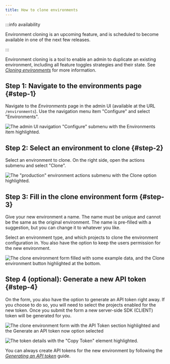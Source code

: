 ```yaml
---
title: How to clone environments
---
```


:::info availability

Environment cloning is an upcoming feature, and is scheduled to become available in one of the next few releases.

:::

Environment cloning is a tool to enable an admin to duplicate an existing environment, including all feature toggles strategies and their state. See [_Cloning environments_](../user_guide/environments#cloning-environments) for more information.

## Step 1: Navigate to the environments page {#step-1}

Navigate to the _Environments_ page in the admin UI (available at the URL `/environments`). Use the navigation menu item "Configure" and select "Environments".

![The admin UI navigation "Configure" submenu with the Environments item highlighted.](/img/clone-environment-1.png)

## Step 2: Select an environment to clone {#step-2}

Select an environment to clone. On the right side, open the actions submenu and select "Clone".

![The "production" environment actions submenu with the Clone option highlighted.](/img/clone-environment-2.png)

## Step 3: Fill in the clone environment form {#step-3}

Give your new environment a name. The name must be unique and cannot be the same as the original environment. The name is pre-filled with a suggestion, but you can change it to whatever you like.

Select an environment type, and which projects to clone the environment configuration in. You also have the option to keep the users permission for the new environment.

![The clone environment form filled with some example data, and the Clone environment button highlighted at the bottom.](/img/clone-environment-3.png)

## Step 4 (optional): Generate a new API token {#step-4}

On the form, you also have the option to generate an API token right away. If you choose to do so, you will need to select the projects enabled for the new token. Once you submit the form a new server-side SDK (CLIENT) token will be generated for you.

![The clone environment form with the API Token section highlighted and the Generate an API token now option selected](/img/clone-environment-4.png)


![The token details with the "Copy Token" element highlighted.](/img/clone-environment-5.png)

You can always create API tokens for the new environment by following the [_Generating an API token_](../user_guide/token.mdx) guide.
